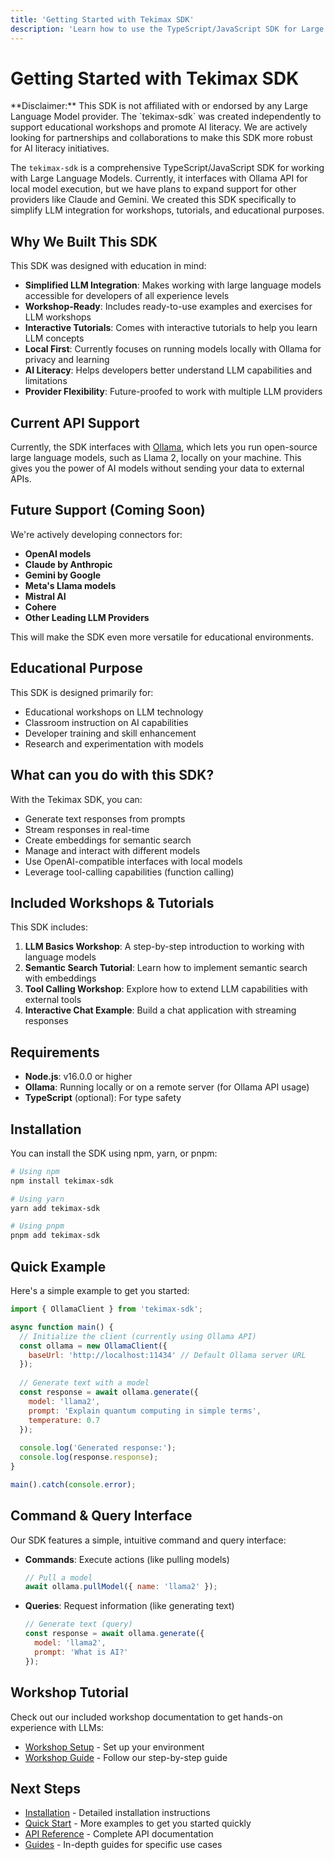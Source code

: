 ```yaml
---
title: 'Getting Started with Tekimax SDK'
description: 'Learn how to use the TypeScript/JavaScript SDK for Large Language Models'
---
```


# Getting Started with Tekimax SDK

<Note>
  **Disclaimer:** This SDK is not affiliated with or endorsed by any Large Language Model provider. The `tekimax-sdk` was created independently to support educational workshops and promote AI literacy. We are actively looking for partnerships and collaborations to make this SDK more robust for AI literacy initiatives.
</Note>

The `tekimax-sdk` is a comprehensive TypeScript/JavaScript SDK for working with Large Language Models. Currently, it interfaces with Ollama API for local model execution, but we have plans to expand support for other providers like Claude and Gemini. We created this SDK specifically to simplify LLM integration for workshops, tutorials, and educational purposes.

## Why We Built This SDK

This SDK was designed with education in mind:

- **Simplified LLM Integration**: Makes working with large language models accessible for developers of all experience levels
- **Workshop-Ready**: Includes ready-to-use examples and exercises for LLM workshops
- **Interactive Tutorials**: Comes with interactive tutorials to help you learn LLM concepts
- **Local First**: Currently focuses on running models locally with Ollama for privacy and learning
- **AI Literacy**: Helps developers better understand LLM capabilities and limitations
- **Provider Flexibility**: Future-proofed to work with multiple LLM providers

## Current API Support

Currently, the SDK interfaces with [Ollama](https://ollama.ai), which lets you run open-source large language models, such as Llama 2, locally on your machine. This gives you the power of AI models without sending your data to external APIs.

## Future Support (Coming Soon)

We're actively developing connectors for:
- **OpenAI models**
- **Claude by Anthropic**
- **Gemini by Google**
- **Meta's Llama models** 
- **Mistral AI**
- **Cohere**
- **Other Leading LLM Providers**

This will make the SDK even more versatile for educational environments.

## Educational Purpose

This SDK is designed primarily for:
- Educational workshops on LLM technology
- Classroom instruction on AI capabilities
- Developer training and skill enhancement
- Research and experimentation with models

## What can you do with this SDK?

With the Tekimax SDK, you can:

- Generate text responses from prompts
- Stream responses in real-time
- Create embeddings for semantic search
- Manage and interact with different models
- Use OpenAI-compatible interfaces with local models
- Leverage tool-calling capabilities (function calling)

## Included Workshops & Tutorials

This SDK includes:

1. **LLM Basics Workshop**: A step-by-step introduction to working with language models
2. **Semantic Search Tutorial**: Learn how to implement semantic search with embeddings
3. **Tool Calling Workshop**: Explore how to extend LLM capabilities with external tools
4. **Interactive Chat Example**: Build a chat application with streaming responses

## Requirements

- **Node.js**: v16.0.0 or higher
- **Ollama**: Running locally or on a remote server (for Ollama API usage)
- **TypeScript** (optional): For type safety

## Installation

You can install the SDK using npm, yarn, or pnpm:

```bash
# Using npm
npm install tekimax-sdk

# Using yarn
yarn add tekimax-sdk

# Using pnpm
pnpm add tekimax-sdk
```

## Quick Example

Here's a simple example to get you started:

```javascript
import { OllamaClient } from 'tekimax-sdk';

async function main() {
  // Initialize the client (currently using Ollama API)
  const ollama = new OllamaClient({
    baseUrl: 'http://localhost:11434' // Default Ollama server URL
  });
  
  // Generate text with a model
  const response = await ollama.generate({
    model: 'llama2',
    prompt: 'Explain quantum computing in simple terms',
    temperature: 0.7
  });
  
  console.log('Generated response:');
  console.log(response.response);
}

main().catch(console.error);
```

## Command & Query Interface

Our SDK features a simple, intuitive command and query interface:

- **Commands**: Execute actions (like pulling models)
  ```javascript
  // Pull a model
  await ollama.pullModel({ name: 'llama2' });
  ```

- **Queries**: Request information (like generating text)
  ```javascript
  // Generate text (query)
  const response = await ollama.generate({ 
    model: 'llama2',
    prompt: 'What is AI?'
  });
  ```

## Workshop Tutorial

Check out our included workshop documentation to get hands-on experience with LLMs:
- [Workshop Setup](/docs/workshop-setup.md) - Set up your environment
- [Workshop Guide](/docs/workshop.md) - Follow our step-by-step guide

## Next Steps

- [Installation](/docs/installation) - Detailed installation instructions
- [Quick Start](/docs/quickstart) - More examples to get you started quickly
- [API Reference](/docs/api/overview) - Complete API documentation
- [Guides](/docs/guides/basic-usage) - In-depth guides for specific use cases 